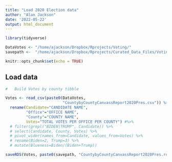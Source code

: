 ```yaml
---
title: "Load 2020 Election data"
author: "Alan Jackson"
date: '2022-05-22'
output: html_document
---
```


```r
library(tidyverse)

DataVotes <- "/home/ajackson/Dropbox/Rprojects/Voting/"
savepath <-  "/home/ajackson/Dropbox/Rprojects/Curated_Data_Files/Voting_stuff/"

knitr::opts_chunk$set(echo = TRUE)
```

##  Load data

```r

#   Build Votes by county tibble

Votes <- read_csv(paste0(DataVotes, 
                         "CountybyCountyCanvassReport2020Pres.csv")) %>% 
  rename(Candidate="CANDIDATE NAME", 
         "Office"="OFFICE NAME", 
         "County"="COUNTY NAME",
         Votes="TOTAL VOTES PER OFFICE PER COUNTY") #%>% 
  # filter(grepl("BIDEN|TRUMP", Candidate)) %>% 
  # select(Candidate, County, Votes) %>% 
  # pivot_wider(names_from=Candidate, values_from=Votes) %>% 
  # rename(Biden=2, Trump=3) %>% 
  # mutate(Blueness=Biden/(Biden+Trump))

saveRDS(Votes, paste0(savepath, "CountybyCountyCanvassReport2020Pres.rds"))

```

